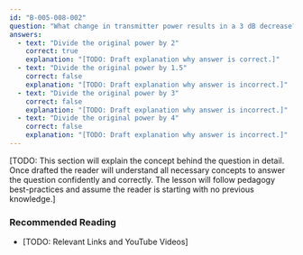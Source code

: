 ```yaml
---
id: "B-005-008-002"
question: "What change in transmitter power results in a 3 dB decrease?"
answers:
  - text: "Divide the original power by 2"
    correct: true
    explanation: "[TODO: Draft explanation why answer is correct.]"
  - text: "Divide the original power by 1.5"
    correct: false
    explanation: "[TODO: Draft explanation why answer is incorrect.]"
  - text: "Divide the original power by 3"
    correct: false
    explanation: "[TODO: Draft explanation why answer is incorrect.]"
  - text: "Divide the original power by 4"
    correct: false
    explanation: "[TODO: Draft explanation why answer is incorrect.]"
---
```


[TODO: This section will explain the concept behind the question in detail. Once drafted the reader will understand all necessary concepts to answer the question confidently and correctly. The lesson will follow pedagogy best-practices and assume the reader is starting with no previous knowledge.]

### Recommended Reading

- [TODO: Relevant Links and YouTube Videos]

